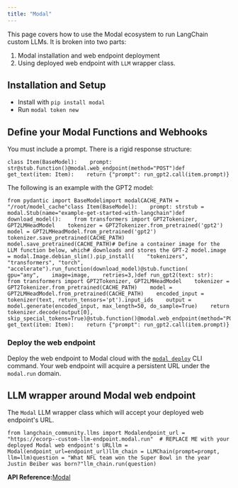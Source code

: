```yaml
---
title: "Modal"
---
```


This page covers how to use the Modal ecosystem to run LangChain custom LLMs. It is broken into two parts:

1. Modal installation and web endpoint deployment
2. Using deployed web endpoint with `LLM` wrapper class.

## Installation and Setup

* Install with `pip install modal`
* Run `modal token new`

## Define your Modal Functions and Webhooks

You must include a prompt. There is a rigid response structure:

```
class Item(BaseModel):    prompt: str@stub.function()@modal.web_endpoint(method="POST")def get_text(item: Item):    return {"prompt": run_gpt2.call(item.prompt)}
```

The following is an example with the GPT2 model:

```
from pydantic import BaseModelimport modalCACHE_PATH = "/root/model_cache"class Item(BaseModel):    prompt: strstub = modal.Stub(name="example-get-started-with-langchain")def download_model():    from transformers import GPT2Tokenizer, GPT2LMHeadModel    tokenizer = GPT2Tokenizer.from_pretrained('gpt2')    model = GPT2LMHeadModel.from_pretrained('gpt2')    tokenizer.save_pretrained(CACHE_PATH)    model.save_pretrained(CACHE_PATH)# Define a container image for the LLM function below, which# downloads and stores the GPT-2 model.image = modal.Image.debian_slim().pip_install(    "tokenizers", "transformers", "torch", "accelerate").run_function(download_model)@stub.function(    gpu="any",    image=image,    retries=3,)def run_gpt2(text: str):    from transformers import GPT2Tokenizer, GPT2LMHeadModel    tokenizer = GPT2Tokenizer.from_pretrained(CACHE_PATH)    model = GPT2LMHeadModel.from_pretrained(CACHE_PATH)    encoded_input = tokenizer(text, return_tensors='pt').input_ids    output = model.generate(encoded_input, max_length=50, do_sample=True)    return tokenizer.decode(output[0], skip_special_tokens=True)@stub.function()@modal.web_endpoint(method="POST")def get_text(item: Item):    return {"prompt": run_gpt2.call(item.prompt)}
```

### Deploy the web endpoint

Deploy the web endpoint to Modal cloud with the [`modal deploy`](https://modal.com/oss/reference/cli/deploy) CLI command. Your web endpoint will acquire a persistent URL under the `modal.run` domain.

## LLM wrapper around Modal web endpoint

The `Modal` LLM wrapper class which will accept your deployed web endpoint's URL.

```
from langchain_community.llms import Modalendpoint_url = "https://ecorp--custom-llm-endpoint.modal.run"  # REPLACE ME with your deployed Modal web endpoint's URLllm = Modal(endpoint_url=endpoint_url)llm_chain = LLMChain(prompt=prompt, llm=llm)question = "What NFL team won the Super Bowl in the year Justin Beiber was born?"llm_chain.run(question)
```

**API Reference:**[Modal](https://python.langchain.com/api_reference/community/llms/langchain_community.llms.modal.Modal.html)
